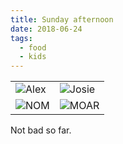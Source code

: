 ```yaml
---
title: Sunday afternoon
date: 2018-06-24
tags:
  - food
  - kids
---
```


| | |
| ----------- | ----------- |
| ![Alex](alex_zoom.png "Alex") | ![Josie](josie.png "Josie") |
| ![NOM](waffles.png) | ![MOAR](moar-coffee.png) |

Not bad so far.